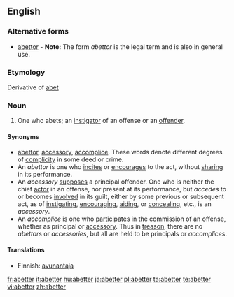 ==English==

===Alternative forms===
* [[abettor]] - '''Note:''' The form ''abettor'' is the legal term and is also in general use.

===Etymology===
Derivative of [[abet]]

===Noun===
{{en-noun}}

# One who abets; an [[instigator]] of an offense or an [[offender]].

====Synonyms====
* [[abettor]], [[accessory]], [[accomplice]]. These words denote different degrees of [[complicity]] in some deed or crime.
* An ''abettor'' is one who [[incites]] or [[encourages]] to the act, without [[sharing]] in its performance.
* An ''accessory'' [[supposes]] a principal offender. One who is neither the chief [[actor]] in an offense, nor present at its performance, but ''accedes'' to or becomes [[involved]] in its guilt, either by some previous or subsequent act, as of [[instigating]], [[encouraging]], [[aiding]], or [[concealing]], etc., is an ''accessory''.
* An ''accomplice'' is one who [[participates]] in the commission of an offense, whether as principal or [[accessory]]. Thus in [[treason]], there are no ''abettors'' or ''accessories'', but all are held to be principals or ''accomplices''.

====Translations====
* Finnish: [[avunantaja]]

[[fr:abetter]]
[[it:abetter]]
[[hu:abetter]]
[[ja:abetter]]
[[pl:abetter]]
[[ta:abetter]]
[[te:abetter]]
[[vi:abetter]]
[[zh:abetter]]